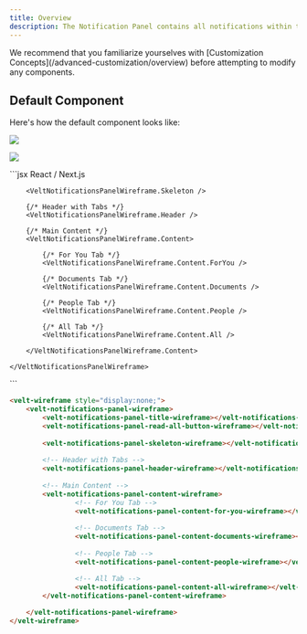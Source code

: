 ```yaml
---
title: Overview
description: The Notification Panel contains all notifications within the current organization. It appears when you click the notification tool or embed it directly on a page.
---
```

<Note>
We recommend that you familiarize yourselves with [Customization Concepts](/advanced-customization/overview) before attempting to modify any components.
</Note>


## Default Component

Here's how the default component looks like:


![](/images/customization/notifications-overview.png)

![](/images/customization/notifications-overview-breakdown.png)




<RequestExample>
```jsx React / Next.js
<VeltWireframe>
    <VeltNotificationsPanelWireframe>
        <VeltNotificationsPanelWireframe.Title />
        <VeltNotificationsPanelWireframe.ReadAllButton />

        <VeltNotificationsPanelWireframe.Skeleton />

        {/* Header with Tabs */}
        <VeltNotificationsPanelWireframe.Header />

        {/* Main Content */}
        <VeltNotificationsPanelWireframe.Content>
        
            {/* For You Tab */}
            <VeltNotificationsPanelWireframe.Content.ForYou />

            {/* Documents Tab */}
            <VeltNotificationsPanelWireframe.Content.Documents />

            {/* People Tab */}
            <VeltNotificationsPanelWireframe.Content.People />

            {/* All Tab */}
            <VeltNotificationsPanelWireframe.Content.All />

        </VeltNotificationsPanelWireframe.Content>

    </VeltNotificationsPanelWireframe>
</VeltWireframe>
```


```HTML HTML
<velt-wireframe style="display:none;">
    <velt-notifications-panel-wireframe>
        <velt-notifications-panel-title-wireframe></velt-notifications-panel-title-wireframe>
        <velt-notifications-panel-read-all-button-wireframe></velt-notifications-panel-read-all-button-wireframe>
        
        <velt-notifications-panel-skeleton-wireframe></velt-notifications-panel-skeleton-wireframe>
        
        <!-- Header with Tabs -->
        <velt-notifications-panel-header-wireframe></velt-notifications-panel-header-wireframe>
        
        <!-- Main Content -->
        <velt-notifications-panel-content-wireframe>
                <!-- For You Tab -->
                <velt-notifications-panel-content-for-you-wireframe></velt-notifications-panel-content-for-you-wireframe>
    
                <!-- Documents Tab -->
                <velt-notifications-panel-content-documents-wireframe></velt-notifications-panel-content-documents-wireframe>
    
                <!-- People Tab -->
                <velt-notifications-panel-content-people-wireframe></velt-notifications-panel-content-people-wireframe>

                <!-- All Tab -->
                <velt-notifications-panel-content-all-wireframe></velt-notifications-panel-content-all-wireframe>
        </velt-notifications-panel-content-wireframe>
            
    </velt-notifications-panel-wireframe>
</velt-wireframe>
```
</RequestExample>

